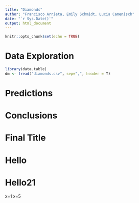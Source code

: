 ```yaml
---
title: "Diamonds"
author: "Francisco Arrieta, Emily Schmidt, Lucia Camenisch"
date: "`r Sys.Date()`"
output: html_document
---
```


```r
knitr::opts_chunk$set(echo = TRUE)
```

# Data Exploration

```r
library(data.table)
dm <- fread("diamonds.csv", sep=",", header = T)
```

# Predictions

# Conclusions

# Final Title

# Hello

# Hello21
x=1
x=5
